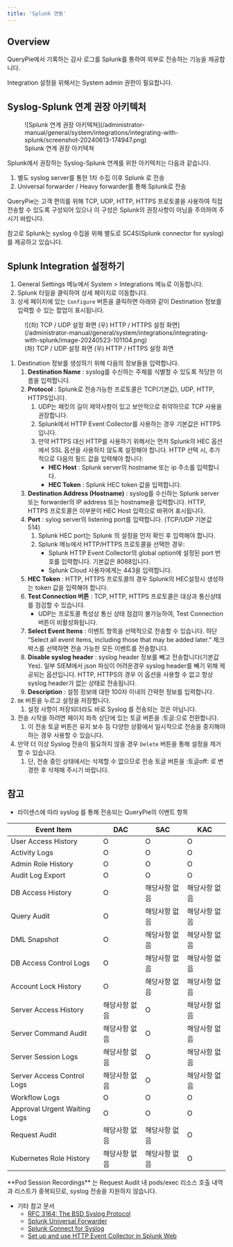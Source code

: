 ```yaml
---
title: 'Splunk 연동'
---
```



## Overview

QueryPie에서 기록하는 감사 로그를 Splunk를 통하여 외부로 전송하는 기능을 제공합니다.

<Callout type="info">
Integration 설정을 위해서는 System admin 권한이 필요합니다.
</Callout>


## Syslog-Splunk 연계 권장 아키텍처

<figure data-layout="center" data-align="center">
![Splunk 연계 권장 아키텍쳐](/administrator-manual/general/system/integrations/integrating-with-splunk/screenshot-20240613-174947.png)
<figcaption>
Splunk 연계 권장 아키텍쳐
</figcaption>
</figure>

Splunk에서 권장하는 Syslog-Splunk 연계를 위한 아키텍처는 다음과 같습니다.

1. 별도 syslog server를 통한 1차 수집 이후 Splunk 로 전송 
2. Universal forwarder / Heavy forwarder를 통해 Splunk로 전송

<Callout type="important">
QueryPie는 고객 편의를 위해 TCP, UDP, HTTP, HTTPS 프로토콜을 사용하여 직접 전송할 수 있도록 구성되어 있으나 이 구성은 Splunk의 권장사항이 아님을 주의하여 주시기 바랍니다.
</Callout>

참고로 Splunk는 syslog 수집을 위해 별도로 SC4S(Splunk connector for syslog)를 제공하고 있습니다.


## Splunk Integration 설정하기

1. General Settings 메뉴에서 System &gt; Integrations 메뉴로 이동합니다. 
2. Splunk 타일을 클릭하여 상세 페이지로 이동합니다. 
3. 상세 페이지에 있는 `Configure` 버튼을 클릭하면 아래와 같이 Destination 정보를 입력할 수 있는 팝업이 표시됩니다.

<figure data-layout="center" data-align="center">
![(좌) TCP / UDP 설정 화면 (우) HTTP / HTTPS 설정 화면](/administrator-manual/general/system/integrations/integrating-with-splunk/image-20240523-101104.png)
<figcaption>
(좌) TCP / UDP 설정 화면 (우) HTTP / HTTPS 설정 화면
</figcaption>
</figure>

1. Destination 정보를 생성하기 위해 다음의 정보들을 입력합니다. 
    1.  **Destination Name** : syslog를 수신하는 주체를 식별할 수 있도록 적당한 이름을 입력합니다.
    2.  **Protocol**  : Splunk로 전송가능한 프로토콜은 TCP(기본값), UDP, HTTP, HTTPS입니다. 
        1. UDP는 패킷의 길이 제약사항이 있고 보안적으로 취약하므로 TCP 사용을 권장합니다. 
        2. Splunk에서 HTTP Event Collector를 사용하는 경우 기본값은 HTTPS입니다. 
        3. 만약 HTTPS 대신 HTTP를 사용하기 위해서는 먼저 Splunk의 HEC 옵션에서 SSL 옵션을 사용하지 않도록 설정해야 합니다. HTTP 선택 시, 추가적으로 다음의 필드 값을 입력해야 합니다:
            *  **HEC Host**  : Splunk server의 hostname 또는 ip 주소를 입력합니다.
            *  **HEC Token**  : Splunk HEC token 값을 입력합니다.
    3.  **Destination Address (Hostname)** : syslog를 수신하는 Splunk server 또는 forwarder의 IP address 또는 hostname을 입력합니다. HTTP, HTTPS 프로토콜은 이부분이 HEC Host 입력으로 바뀌어 표시됩니다.
    4.  **Port**  : sylog server의 listening port를 입력합니다. (TCP/UDP 기본값 514) 
        1. Splunk HEC port는 Splunk 의 설정을 먼저 확인 후 입력해야 합니다. 
        2. Splunk 메뉴에서 HTTP/HTTPS 프로토콜을 선택한 경우:
            * Splunk HTTP Event Collector의 global option에 설정된 port 번호를 입력합니다. 기본값은 8088입니다.
            * Splunk Cloud 사용자에게는 443을 입력합니다.
    5.  **HEC Token** : HTTP, HTTPS 프로토콜의 경우 Splunk의 HEC설정시 생성하는 token 값을 입력해야 합니다.
    6.  **Test Connection 버튼**  : TCP, HTTP, HTTPS 프로토콜은 대상과 통신상태를 점검할 수 있습니다. 
        * UDP는 프로토콜 특성상 통신 상태 점검이 불가능하여, Test Connection 버튼이 비활성화됩니다.
    7.  **Select Event Items**  : 이벤트 항목을 선택적으로 전송할 수 있습니다. 하단 “Select all event items, including those that may be added later.” 체크박스를 선택하면 전송 가능한 모든 이벤트를 전송합니다.
    8.  **Disable syslog header**  : syslog header 정보를 빼고 전송합니다(기본값 Yes). 일부 SIEM에서 json 파싱이 어려운경우 syslog header를 빼기 위해 제공되는 옵션입니다. HTTP, HTTPS의 경우 이 옵션을 사용할 수 없고 항상 syslog header가 없는 상태로 전송됩니다.
    9.  **Description** : 설정 정보에 대한 100자 이내의 간략한 정보를 입력합니다.
2. `OK` 버튼을 누르고 설정을 저장합니다. 
    1. 설정 사항이 저장되더라도 바로 Syslog 를 전송되는 것은 아닙니다.
3. 전송 시작을 하려면 페이지 좌측 상단에 있는 토글 버튼을 :토글:으로 전환합니다. 
    1. 이 전송 토글 버튼은 유지 보수 등 다양한 상황에서 일시적으로 전송을 중지해야 하는 경우 사용할 수 있습니다.
4. 만약 더 이상 Syslog 전송이 필요하지 않을 경우 `Delete` 버튼을 통해 설정을 제거할 수 있습니다. 
    1. 단, 전송 중인 상태에서는 삭제할 수 없으므로 전송 토글 버튼을 :토글off: 로 변경한 후 삭제해 주시기 바랍니다.


## 참고

* 라이센스에 따라 syslog 를 통해 전송되는 QueryPie의 이벤트 항목

|  **Event Item**               |  **DAC**  |  **SAC**  |  **KAC**  |
| ----------------------------- | --------- | --------- | --------- |
| User Access History           | O         | O         | O         |
| Activity Logs                 | O         | O         | O         |
| Admin Role History            | O         | O         | O         |
| Audit Log Export              | O         | O         | O         |
| DB Access History             | O         | 해당사항 없음   | 해당사항 없음   |
| Query Audit                   | O         | 해당사항 없음   | 해당사항 없음   |
| DML Snapshot                  | O         | 해당사항 없음   | 해당사항 없음   |
| DB Access Control Logs        | O         | 해당사항 없음   | 해당사항 없음   |
| Account Lock History          | O         | 해당사항 없음   | 해당사항 없음   |
| Server Access History         | 해당사항 없음   | O         | 해당사항 없음   |
| Server Command Audit          | 해당사항 없음   | O         | 해당사항 없음   |
| Server Session Logs           | 해당사항 없음   | O         | 해당사항 없음   |
| Server Access Control Logs    | 해당사항 없음   | O         | 해당사항 없음   |
| Workflow Logs                 | O         | O         | O         |
| Approval Urgent Waiting Logs  | O         | O         | O         |
| Request Audit                 | 해당사항 없음   | 해당사항 없음   | O         |
| Kubernetes Role History       | 해당사항 없음   | 해당사항 없음   | O         |

<Callout type="info">
**Pod Session Recordings** 는 Request Audit 내 pods/exec 리소스 호출 내역과 리스트가 중복되므로, syslog 전송을 지원하지 않습니다.
</Callout>

* 기타 참고 문서 
    * [RFC 3164: The BSD Syslog Protocol](https://datatracker.ietf.org/doc/html/rfc3164)
    * [Splunk Universal Forwarder](https://www.splunk.com/en_us/blog/learn/splunk-universal-forwarder.html) 
    * [Splunk Connect for Syslog](https://splunk.github.io/splunk-connect-for-syslog/main/) 
    * [Set up and use HTTP Event Collector in Splunk Web](https://docs.splunk.com/Documentation/SplunkCloud/latest/Data/UsetheHTTPEventCollector) 


